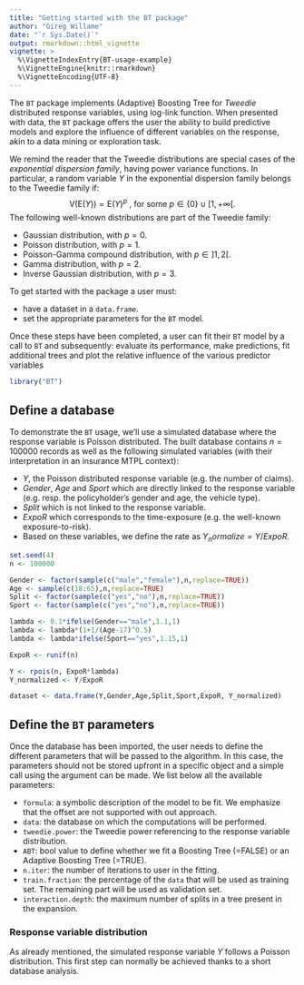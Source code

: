 ```yaml
---
title: "Getting started with the BT package"
author: "Gireg Willame"
date: "`r Sys.Date()`"
output: rmarkdown::html_vignette
vignette: >
  %\VignetteIndexEntry{BT-usage-example}
  %\VignetteEngine{knitr::rmarkdown}
  %\VignetteEncoding{UTF-8}
---
```


The `BT` package implements (Adaptive) Boosting Tree for *Tweedie* distributed response variables, using log-link function. 
When presented with data, the `BT` package offers the user the ability to build predictive models and explore the influence of different variables on the response, akin to a data mining or exploration task.

We remind the reader that the Tweedie distributions are special cases of the *exponential dispersion family*, having power variance functions.
In particular, a random variable $Y$ in the exponential dispersion family belongs to the Tweedie family if:
$$
\mathrm{V}(\mathrm{E}(Y)) = \mathrm{E}(Y)^p \text{ , for some } p \in \{0\} \cup [1, + \infty[.
$$
The following well-known distributions are part of the Tweedie family:

* Gaussian distribution, with $p = 0$.
* Poisson distribution, with $p = 1$.
* Poisson-Gamma compound distribution, with $p \in ]1,2[$.
* Gamma distribution, with $p = 2$.
* Inverse Gaussian distribution, with $p = 3$.

To get started with the package a user must:

* have a dataset in a `data.frame`.
* set the appropriate parameters for the `BT` model.

Once these steps have been completed, a user can fit their `BT` model by a call to `BT` and subsequently: evaluate its performance, make predictions, fit additional trees and plot the relative influence of the various predictor variables

```r
library("BT")
```

## Define a database

To demonstrate the `BT` usage, we'll use a simulated database where the response variable is Poisson distributed.
The built database contains $n = 100000$ records as well as the following simulated variables (with their interpretation in an insurance MTPL context):

* $Y$, the Poisson distributed response variable (e.g. the number of claims).
* $Gender$, $Age$ and $Sport$ which are directly linked to the response variable (e.g. resp. the policyholder's gender and age, the vehicle type).
* $Split$ which is not linked to the response variable.
* $ExpoR$ which corresponds to the time-exposure (e.g. the well-known exposure-to-risk).
* Based on these variables, we define the rate as $Y_normalize = Y/ExpoR$.


```r
set.seed(4)
n <- 100000

Gender <- factor(sample(c("male","female"),n,replace=TRUE))
Age <- sample(c(18:65),n,replace=TRUE)
Split <- factor(sample(c("yes","no"),n,replace=TRUE))
Sport <- factor(sample(c("yes","no"),n,replace=TRUE))

lambda <- 0.1*ifelse(Gender=="male",1.1,1)
lambda <- lambda*(1+1/(Age-17)^0.5)
lambda <- lambda*ifelse(Sport=="yes",1.15,1)

ExpoR <- runif(n)

Y <- rpois(n, ExpoR*lambda)
Y_normalized <- Y/ExpoR

dataset <- data.frame(Y,Gender,Age,Split,Sport,ExpoR, Y_normalized)
```

## Define the `BT` parameters

Once the database has been imported, the user needs to define the different parameters that will be passed to the algorithm.
In this case, the parameters should not be stored upfront in a specific object and a simple call using the argument can be made.
We list below all the available parameters:

* `formula`: a symbolic description of the model to be fit. We emphasize that the offset are not supported with out approach. 
* `data`: the database on which the computations will be performed. 
* `tweedie.power`: the Tweedie power referencing to the response variable distribution.
* `ABT`: bool value to define whether we fit a Boosting Tree (=FALSE) or an Adaptive Boosting Tree (=TRUE).
* `n.iter`: the number of iterations to user in the fitting.
* `train.fraction`: the percentage of the `data` that will be used as training set. The remaining part will be used as validation set.
* `interaction.depth`: the maximum number of splits in a tree present in the expansion.

### Response variable distribution

As already mentioned, the simulated response variable $Y$ follows a Poisson distribution. 
This first step can normally be achieved thanks to a short database analysis.


